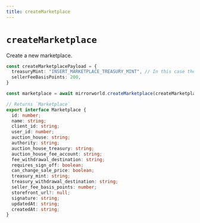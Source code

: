 ```yaml
---
title: createMarketplace
---
```


# `createMarketplace`
Create a new marketplace.
```ts
const createMarketplacePayload = {
  treasuryMint: "INSERT_MARKETPLACE_TREASURY_MINT", // In this case the `treasuryMint` is the currency your marketplace will operate in. Defaults to SOL.
  sellerFeeBasisPoints: 200,
}

const marketplace = await mirrorworld.createMarketplace(createMarketplacePayload)

// Returns `Marketplace`
export interface Marketplace {
  id: number;
  name: string;
  client_id: string;
  user_id: number;
  auction_house: string;
  authority: string;
  auction_house_treasury: string;
  auction_house_fee_account: string;
  fee_withdrawal_destination: string;
  requires_sign_off: boolean;
  can_change_sale_price: boolean;
  treasury_mint: string;
  treasury_withdrawal_destination: string;
  seller_fee_basis_points: number;
  storefront_url?: null;
  signature: string;
  updatedAt: string;
  createdAt: string;
}
```